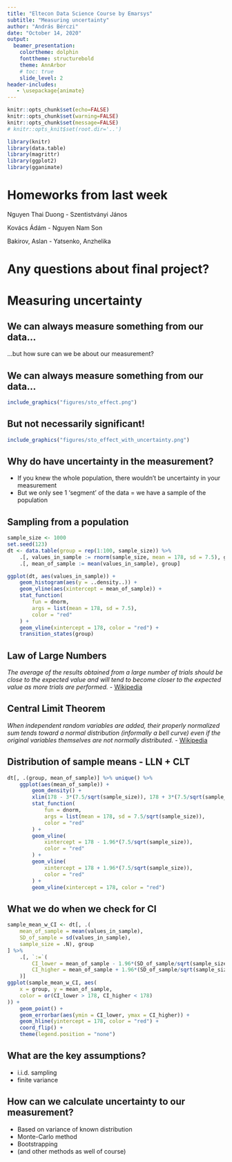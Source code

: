 ```yaml
---
title: "Eltecon Data Science Course by Emarsys"
subtitle: "Measuring uncertainty"
author: "András Bérczi"
date: "October 14, 2020"
output:
  beamer_presentation:
    colortheme: dolphin
    fonttheme: structurebold
    theme: AnnArbor
    # toc: true
    slide_level: 2
header-includes:
   - \usepackage{animate}
---
```


```r
knitr::opts_chunk$set(echo=FALSE)
knitr::opts_chunk$set(warning=FALSE)
knitr::opts_chunk$set(message=FALSE)
# knitr::opts_knit$set(root.dir='..')

library(knitr)
library(data.table)
library(magrittr)
library(ggplot2)
library(gganimate)
```

# Homeworks from last week

Nguyen Thai Duong - Szentistványi János

Kovács Ádám - Nguyen Nam Son

Bakirov, Aslan - Yatsenko, Anzhelika

# Any questions about final project?

# Measuring uncertainty

## We can always measure something from our data...

...but how sure can we be about our measurement?

## We can always measure something from our data...

```r
include_graphics("figures/sto_effect.png")
```

## But not necessarily significant!

```r
include_graphics("figures/sto_effect_with_uncertainty.png")
```

## Why do have uncertainty in the measurement?

- If you knew the whole population, there wouldn't be uncertainty in your measurement
- But we only see 1 'segment' of the data = we have a sample of the population

## Sampling from a population

```r
sample_size <- 1000
set.seed(123)
dt <- data.table(group = rep(1:100, sample_size)) %>%
    .[, values_in_sample := rnorm(sample_size, mean = 178, sd = 7.5), group] %>%
    .[, mean_of_sample := mean(values_in_sample), group]

ggplot(dt, aes(values_in_sample)) +
    geom_histogram(aes(y = ..density..)) +
    geom_vline(aes(xintercept = mean_of_sample)) +
    stat_function(
    	fun = dnorm,
    	args = list(mean = 178, sd = 7.5),
    	color = "red"
    ) +
    geom_vline(xintercept = 178, color = "red") +
    transition_states(group)
```

## Law of Large Numbers

*The average of the results obtained from a large number of trials should be close to the expected value and will tend to become closer to the expected value as more trials are performed.*
 											- [Wikipedia](https://en.wikipedia.org/wiki/Law_of_large_numbers)

## Central Limit Theorem

*When independent random variables are added, their properly normalized sum tends toward a normal distribution (informally a bell curve) even if the original variables themselves are not normally distributed.*
 											- [Wikipedia](https://en.wikipedia.org/wiki/Central_limit_theorem)

## Distribution of sample means - LLN + CLT

```r
dt[, .(group, mean_of_sample)] %>% unique() %>%
	ggplot(aes(mean_of_sample)) +
		geom_density() +
        xlim(178 - 3*(7.5/sqrt(sample_size)), 178 + 3*(7.5/sqrt(sample_size))) +
        stat_function(
        	fun = dnorm,
        	args = list(mean = 178, sd = 7.5/sqrt(sample_size)),
        	color = "red"
        ) +
		geom_vline(
			xintercept = 178 - 1.96*(7.5/sqrt(sample_size)),
			color = "red"
		) +
		geom_vline(
			xintercept = 178 + 1.96*(7.5/sqrt(sample_size)),
			color = "red"
		) +
		geom_vline(xintercept = 178, color = "red")
```

## What we do when we check for CI

```r
sample_mean_w_CI <- dt[, .(
    mean_of_sample = mean(values_in_sample),
    SD_of_sample = sd(values_in_sample),
    sample_size = .N), group
] %>%
    .[, `:=`(
        CI_lower = mean_of_sample - 1.96*(SD_of_sample/sqrt(sample_size)),
        CI_higher = mean_of_sample + 1.96*(SD_of_sample/sqrt(sample_size))
    )]
ggplot(sample_mean_w_CI, aes(
	x = group, y = mean_of_sample,
	color = or(CI_lower > 178, CI_higher < 178)
)) +
    geom_point() +
    geom_errorbar(aes(ymin = CI_lower, ymax = CI_higher)) +
    geom_hline(yintercept = 178, color = "red") +
    coord_flip() + 
    theme(legend.position = "none") 
```

## What are the key assumptions?

- i.i.d. sampling
- finite variance

## How can we calculate uncertainty to our measurement?

- Based on variance of known distribution
- Monte-Carlo method
- Bootstrapping
- (and other methods as well of course)

